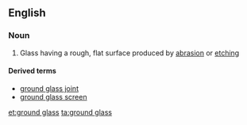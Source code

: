 ==English==

===Noun===
{{wikipedia}}
{{en-noun|head=[[ground]] [[glass]]|-}}

# Glass having a rough, flat surface produced by [[abrasion]] or [[etching]]

====Derived terms====
*[[ground glass joint]]
*[[ground glass screen]]

[[et:ground glass]]
[[ta:ground glass]]